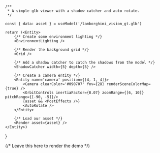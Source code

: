 
    /**
     * A simple glb viewer with a shadow catcher and auto rotate.
     */

    const { data: asset } = useModel('/lamborghini_vision_gt.glb')

    return (<Entity>
        {/* Create some environment lighting */}
        <EnvironmentLighting />

        {/* Render the background grid */}
        <Grid />

        {/* Add a shadow catcher to catch the shadows from the model */}
        <ShadowCatcher width={5} depth={5} />

        {/* Create a camera entity */}
        <Entity name='camera' position={[4, 1, 4]}>
            <Camera clearColor='#090707' fov={28} renderSceneColorMap={true} />
            <OrbitControls inertiaFactor={0.07} zoomRange={[6, 10]} pitchRange={[-90, -5]}/>
            {asset && <PostEffects />}
            <AutoRotate />
        </Entity>

        {/* Load our asset */}
        <Render asset={asset} />
    </Entity>)
}

{/* Leave this here to render the demo */}
<ModelViewer />
